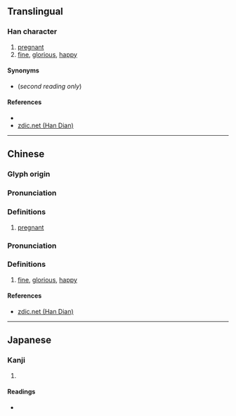 {{character info/new}}
==Translingual==

===Han character===
{{Han char|rn=38|rad=女|as=10|sn=13|four=47427|canj=VPUU|ids=⿰女芻}}

# [[pregnant]]
# [[fine]], [[glorious]], [[happy]]

====Synonyms====
* {{l|mul|美好}} (''second reading only'')

====References====
* {{Han ref|kx=0267.370|dkj=06566|dj=0535.210|hdz=21072.180|uh=5AB0|ud=23216|bh=DCFA|bd=56570}}
* [http://www.zdic.net/zd/zi/ZdicE5ZdicAAZdicB0.htm zdic.net (Han Dian)]

----

==Chinese==
{{zh-forms|s=㛀}}

===Glyph origin===
{{Han etym}}

===Pronunciation===
{{zh-pron
|m=chú
|c=co4
|mc=y
|oc=y
|ma=
|cat=a
}}

===Definitions===
{{zh-hanzi}}

# [[pregnant]]

===Pronunciation===
{{zh-pron
|m=zòu
|c=zau1
|mc=
|oc=
|ma=
|cat=a
}}

===Definitions===
{{zh-hanzi}}

# [[fine]], [[glorious]], [[happy]]

====References====
* [http://www.zdic.net/zd/zi/ZdicE5ZdicAAZdicB0.htm zdic.net (Han Dian)]

----

==Japanese==

===Kanji===
{{ja-kanji|grade=|rs=女10}}

# {{defn|lang=ja|sort=女10}}

====Readings====
* {{ja-readings|on=[[しう]] (shiu), [[す]] (su), [[しゅ]] (shu), [[じゅ]] (ju)|kun=[[はらむ]] (haramu), [[みめよい]] (mimeyoi), [[やもめ]] (yamome)}}